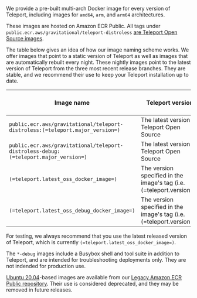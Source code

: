We provide a pre-built multi-arch Docker image for every version of Teleport,
including images for `amd64`, `arm`, and `arm64` architectures.

These images are hosted on Amazon ECR Public. All tags under `public.ecr.aws/gravitational/teleport-distroless` [are Teleport Open Source images](https://gallery.ecr.aws/gravitational/teleport-distroless).

The table below gives an idea of how our image naming scheme works. We offer
images that point to a static version of Teleport as well as images that are
automatically rebuilt every night. These nightly images point to the latest
version of Teleport from the three most recent release branches. They are
stable, and we recommend their use to keep your Teleport installation up to
date.

|Image name|Teleport version|Image automatically updated?|Troubleshooting Tools?|Image base|
|-|-|-|-|-|
|`public.ecr.aws/gravitational/teleport-distroless:(=teleport.major_version=)`|The latest version of Teleport Open Source|Yes|No|[Distroless Debian 11](https://github.com/GoogleContainerTools/distroless)|
|`public.ecr.aws/gravitational/teleport-distroless-debug:(=teleport.major_version=)`|The latest version of Teleport Open Source|Yes|Yes|[Distroless Debian 11](https://github.com/GoogleContainerTools/distroless)|
|`(=teleport.latest_oss_docker_image=)`|The version specified in the image's tag (i.e. (=teleport.version=))|No|No|[Distroless Debian 11](https://github.com/GoogleContainerTools/distroless)|
|`(=teleport.latest_oss_debug_docker_image=)`|The version specified in the image's tag (i.e. (=teleport.version=))|No|Yes|[Distroless Debian 11](https://github.com/GoogleContainerTools/distroless)|

For testing, we always recommend that you use the latest released version of Teleport, which is currently `(=teleport.latest_oss_docker_image=)`.

The `*-debug` images include a Busybox shell and tool suite in addition to Teleport, and are intended for troubleshooting deployments only. They are not indended for production use.

[Ubuntu 20.04](https://hub.docker.com/\_/ubuntu)-based images are available from our 
[Legacy Amazon ECR Public repository](https://gallery.ecr.aws/gravitational/teleport-ent).
Their use is considered deprecated, and they may be removed in future releases.
